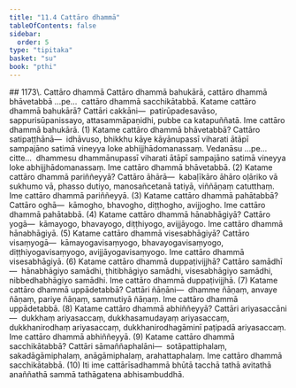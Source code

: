 ```yaml
---
title: "11.4 Cattāro dhammā"
tableOfContents: false
sidebar:
  order: 5
type: "tipitaka"
basket: "su"
book: "pthi"
---
```



<DynamicBreadcrumb />

<Paragraph type="center" book="pthi">
## 1173\. Cattāro dhammā
</Paragraph>

<Division number="354" book="pthi" bookNo="8" page="230">

<Paragraph number="1174" book="pthi">
Cattāro dhammā bahukārā, cattāro dhammā bhāvetabbā …pe…  cattāro dhammā sacchikātabbā.
</Paragraph>

<Paragraph number="1175" book="pthi">
Katame cattāro dhammā <Emphasis>bahukārā?</Emphasis> Cattāri cakkāni—  patirūpadesavāso, sappurisūpanissayo, attasammāpaṇidhi, pubbe ca katapuññatā. Ime cattāro dhammā bahukārā. (1)
</Paragraph>

<Paragraph number="1176" book="pthi">
Katame cattāro dhammā <Emphasis>bhāvetabbā?</Emphasis> Cattāro satipaṭṭhānā—  idhāvuso, bhikkhu kāye kāyānupassī viharati ātāpī sampajāno satimā vineyya loke abhijjhādomanassaṃ. Vedanāsu …pe…  citte…  dhammesu dhammānupassī viharati ātāpī sampajāno satimā vineyya loke abhijjhādomanassaṃ. Ime cattāro dhammā bhāvetabbā. (2)
</Paragraph>

<Paragraph number="1177" book="pthi">
Katame cattāro dhammā <Emphasis>pariññeyyā?</Emphasis> Cattāro āhārā—  kabaḷīkāro āhāro oḷāriko vā sukhumo vā, phasso dutiyo, manosañcetanā tatiyā, viññāṇaṃ catutthaṃ. Ime cattāro dhammā pariññeyyā. (3)
</Paragraph>

<Paragraph number="1178" book="pthi">
Katame cattāro dhammā <Emphasis>pahātabbā?</Emphasis> Cattāro oghā—  kāmogho, bhavogho, diṭṭhogho, avijjogho. Ime cattāro dhammā pahātabbā. (4)
</Paragraph>

<Paragraph number="1179" book="pthi">
Katame cattāro dhammā <Emphasis>hānabhāgiyā?</Emphasis> Cattāro yogā—  kāmayogo, bhavayogo, diṭṭhiyogo, avijjāyogo. Ime cattāro dhammā hānabhāgiyā. (5)
</Paragraph>

<Paragraph number="1180" book="pthi">
Katame cattāro dhammā <Emphasis>visesabhāgiyā?</Emphasis> Cattāro visaṃyogā—  kāmayogavisaṃyogo, bhavayogavisaṃyogo, diṭṭhiyogavisaṃyogo, avijjāyogavisaṃyogo. Ime cattāro dhammā visesabhāgiyā. (6)
</Paragraph>

<Paragraph number="1181" book="pthi">
Katame cattāro dhammā <Emphasis>duppaṭivijjhā?</Emphasis> Cattāro samādhī—  hānabhāgiyo samādhi, ṭhitibhāgiyo samādhi, visesabhāgiyo samādhi, nibbedhabhāgiyo samādhi. Ime cattāro dhammā duppaṭivijjhā. (7)
</Paragraph>

<Paragraph number="1182" book="pthi">
Katame cattāro dhammā <Emphasis>uppādetabbā?</Emphasis> Cattāri ñāṇāni—  dhamme ñāṇaṃ, anvaye ñāṇaṃ, pariye ñāṇaṃ, sammutiyā ñāṇaṃ. Ime cattāro dhammā uppādetabbā. (8)
</Paragraph>

<Paragraph number="1183" book="pthi">
Katame cattāro dhammā <Emphasis>abhiññeyyā?</Emphasis> Cattāri ariyasaccāni—  dukkhaṃ ariyasaccaṃ, dukkhasamudayaṃ ariyasaccaṃ, dukkhanirodhaṃ ariyasaccaṃ, dukkhanirodhagāminī paṭipadā ariyasaccaṃ. Ime cattāro dhammā abhiññeyyā. (9)
</Paragraph>

<Paragraph number="1184" book="pthi">
Katame cattāro dhammā <Emphasis>sacchikātabbā?</Emphasis> Cattāri sāmaññaphalāni—  sotāpattiphalaṃ, sakadāgāmiphalaṃ, anāgāmiphalaṃ, arahattaphalaṃ. Ime cattāro dhammā sacchikātabbā. (10)
</Paragraph>

<Paragraph number="1185" book="pthi">
Iti ime cattārīsadhammā bhūtā tacchā tathā avitathā anaññathā sammā tathāgatena abhisambuddhā.
</Paragraph>
</Division>